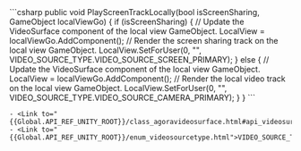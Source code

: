 <PlatformWrapper platform="unity">
    ```csharp
    public void PlayScreenTrackLocally(bool isScreenSharing, GameObject localViewGo)
    {
        if (isScreenSharing)
        {
            // Update the VideoSurface component of the local view GameObject.
            LocalView = localViewGo.AddComponent<VideoSurface>();
            // Render the screen sharing track on the local view GameObject.
            LocalView.SetForUser(0, "", VIDEO_SOURCE_TYPE.VIDEO_SOURCE_SCREEN_PRIMARY);
        }
        else
        {
            // Update the VideoSurface component of the local view GameObject.
            LocalView = localViewGo.AddComponent<VideoSurface>();
            // Render the local video track on the local view GameObject.
            LocalView.SetForUser(0, "", VIDEO_SOURCE_TYPE.VIDEO_SOURCE_CAMERA_PRIMARY);
        }
    }
    ```
        
    - <Link to="{{Global.API_REF_UNITY_ROOT}}/class_agoravideosurface.html#api_videosurface_setforuser">SetForUser</Link>
    - <Link to="{{Global.API_REF_UNITY_ROOT}}/enum_videosourcetype.html">VIDEO_SOURCE_TYPE</Link>

</PlatformWrapper>
